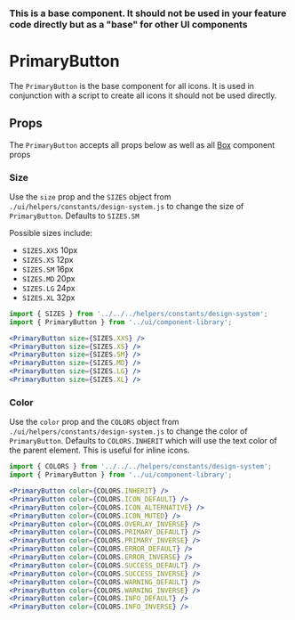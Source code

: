 

### This is a base component. It should not be used in your feature code directly but as a "base" for other UI components

# PrimaryButton

The `PrimaryButton` is the base component for all icons. It is used in conjunction with a script to create all icons it should not be used directly.

<Canvas>
  <Story id="ui-components-component-library-primary-button-primary-button-stories-js--default-story" />
</Canvas>

## Props

The `PrimaryButton` accepts all props below as well as all [Box](/docs/ui-components-ui-box-box-stories-js--default-story#props) component props

<ArgsTable of={PrimaryButton} />

### Size

Use the `size` prop and the `SIZES` object from `./ui/helpers/constants/design-system.js` to change the size of `PrimaryButton`. Defaults to `SIZES.SM`

Possible sizes include:

- `SIZES.XXS` 10px
- `SIZES.XS` 12px
- `SIZES.SM` 16px
- `SIZES.MD` 20px
- `SIZES.LG` 24px
- `SIZES.XL` 32px

<Canvas>
  <Story id="ui-components-component-library-primary-button-primary-button-stories-js--size" />
</Canvas>

```jsx
import { SIZES } from '../../../helpers/constants/design-system';
import { PrimaryButton } from '../ui/component-library';

<PrimaryButton size={SIZES.XXS} />
<PrimaryButton size={SIZES.XS} />
<PrimaryButton size={SIZES.SM} />
<PrimaryButton size={SIZES.MD} />
<PrimaryButton size={SIZES.LG} />
<PrimaryButton size={SIZES.XL} />
```

### Color

Use the `color` prop and the `COLORS` object from `./ui/helpers/constants/design-system.js` to change the color of `PrimaryButton`. Defaults to `COLORS.INHERIT` which will use the text color of the parent element. This is useful for inline icons.

<Canvas>
  <Story id="ui-components-component-library-primary-button-primary-button-stories-js--color" />
</Canvas>

```jsx
import { COLORS } from '../../../helpers/constants/design-system';
import { PrimaryButton } from '../ui/component-library';

<PrimaryButton color={COLORS.INHERIT} />
<PrimaryButton color={COLORS.ICON_DEFAULT} />
<PrimaryButton color={COLORS.ICON_ALTERNATIVE} />
<PrimaryButton color={COLORS.ICON_MUTED} />
<PrimaryButton color={COLORS.OVERLAY_INVERSE} />
<PrimaryButton color={COLORS.PRIMARY_DEFAULT} />
<PrimaryButton color={COLORS.PRIMARY_INVERSE} />
<PrimaryButton color={COLORS.ERROR_DEFAULT} />
<PrimaryButton color={COLORS.ERROR_INVERSE} />
<PrimaryButton color={COLORS.SUCCESS_DEFAULT} />
<PrimaryButton color={COLORS.SUCCESS_INVERSE} />
<PrimaryButton color={COLORS.WARNING_DEFAULT} />
<PrimaryButton color={COLORS.WARNING_INVERSE} />
<PrimaryButton color={COLORS.INFO_DEFAULT} />
<PrimaryButton color={COLORS.INFO_INVERSE} />
```
